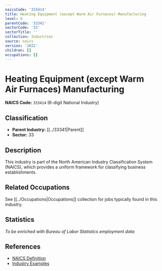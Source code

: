 ```yaml
---
naicsCode: '333414'
title: Heating Equipment (except Warm Air Furnaces) Manufacturing
level: 6
parentCode: '33341'
sectorCode: '33'
sectorTitle: ''
collection: Industries
source: naics
version: '2022'
children: []
occupations: []
---
```

# Heating Equipment (except Warm Air Furnaces) Manufacturing

**NAICS Code:** `333414` (6-digit National Industry)

## Classification

- **Parent Industry:** [[../33341|Parent]]
- **Sector:** 33

## Description

This industry is part of the North American Industry Classification System (NAICS), which provides a uniform framework for classifying business establishments.

## Related Occupations

See [[../Occupations|Occupations]] collection for jobs typically found in this industry.

## Statistics

*To be enriched with Bureau of Labor Statistics employment data*

## References

- [NAICS Definition](https://www.census.gov/naics/)
- [Industry Examples](https://www.census.gov/naics/2022NAICS/)
